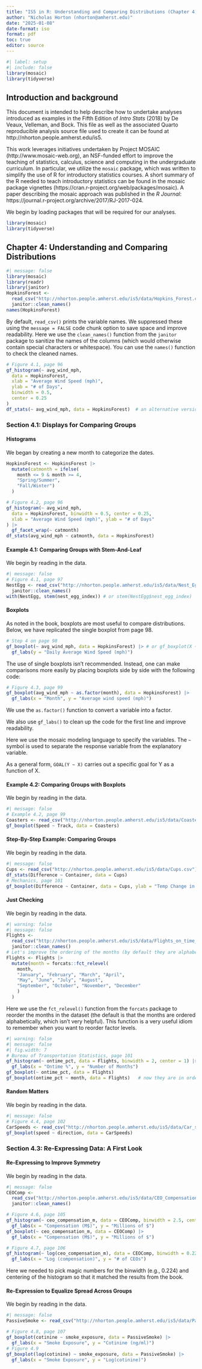 ```yaml
---
title: "IS5 in R: Understanding and Comparing Distributions (Chapter 4)"
author: "Nicholas Horton (nhorton@amherst.edu)"
date: "2025-01-08"
date-format: iso
format: pdf
toc: true
editor: source
---
```


```r
#| label: setup
#| include: false
library(mosaic)   
library(tidyverse)
```


## Introduction and background 

This document is intended to help describe how to undertake analyses introduced as examples in the Fifth Edition of *Intro Stats* (2018) by De Veaux, Velleman, and Bock.
This file as well as the associated Quarto reproducible analysis source file used to create it can be found at http://nhorton.people.amherst.edu/is5.

This work leverages initiatives undertaken by Project MOSAIC (http://www.mosaic-web.org), an NSF-funded effort to improve the teaching of statistics, calculus, science and computing in the undergraduate curriculum.
In particular, we utilize the `mosaic` package, which was written to simplify the use of R for introductory statistics courses.
A short summary of the R needed to teach introductory statistics can be found in the mosaic package vignettes (https://cran.r-project.org/web/packages/mosaic).
A paper describing the mosaic approach was published in the *R Journal*: https://journal.r-project.org/archive/2017/RJ-2017-024.

We begin by loading packages that will be required for our analyses.

```r
library(mosaic)
library(tidyverse)
```


## Chapter 4: Understanding and Comparing Distributions

```r
#| message: false
library(mosaic)
library(readr)
library(janitor)
HopkinsForest <- 
  read_csv("http://nhorton.people.amherst.edu/is5/data/Hopkins_Forest.csv") |>
  janitor::clean_names()
names(HopkinsForest)
```

By default, `read_csv()` prints the variable names.
We suppressed these using the `message = FALSE` code chunk option to save space and improve readability.
Here we use the `clean_names()` function from the `janitor` package to sanitize the names of the columns (which would otherwise contain special characters or whitespace). You can use the `names()` function to check the cleaned names.

```r
# Figure 4.1, page 96
gf_histogram(~ avg_wind_mph,
  data = HopkinsForest,
  xlab = "Average Wind Speed (mph)", 
  ylab = "# of Days", 
  binwidth = 0.5, 
  center = 0.25
)
df_stats(~ avg_wind_mph, data = HopkinsForest)  # an alternative version of "favstats()"
```

### Section 4.1: Displays for Comparing Groups

#### Histograms

We began by creating a new month to categorize the dates.

```r
HopkinsForest <- HopkinsForest |>
  mutate(catmonth = ifelse(
    month <= 9 & month >= 4, 
    "Spring/Summer", 
    "Fall/Winter")
  )
```

```r
# Figure 4.2, page 96
gf_histogram(~ avg_wind_mph,
  data = HopkinsForest, binwidth = 0.5, center = 0.25,
  xlab = "Average Wind Speed (mph)", ylab = "# of Days"
) |>
  gf_facet_wrap(~ catmonth)
df_stats(avg_wind_mph ~ catmonth, data = HopkinsForest)
```

#### Example 4.1: Comparing Groups with Stem-And-Leaf

We begin by reading in the data.

```r
#| message: false
# Figure 4.1, page 97
NestEgg <- read_csv("http://nhorton.people.amherst.edu/is5/data/Nest_Egg_Index.csv") |>
  janitor::clean_names()
with(NestEgg, stem(nest_egg_index)) # or stem(NestEgg$nest_egg_index)
```

#### Boxplots

As noted in the book, boxplots are most useful to compare distributions.
Below, we have replicated the single boxplot from page 98.

```r
# Step 4 on page 98
gf_boxplot(~ avg_wind_mph, data = HopkinsForest) |> # or gf_boxplot(X ~ 1)
  gf_labs(y = "Daily Average Wind Speed (mph)") 
```

The use of single boxplots isn't recommended.
Instead, one can make comparisons more easily by placing boxplots side by side with the following code: 

```r
# Figure 4.3, page 99
gf_boxplot(avg_wind_mph ~ as.factor(month), data = HopkinsForest) |>
  gf_labs(x = "Month", y = "Average wind speed (mph)")
```

We use the `as.factor()` function to convert a variable into a factor.  
  
We also use `gf_labs()` to clean up the code for the first line and improve readability.  

Here we use the mosaic modeling language to specify the variables.
The `~` symbol is used to separate the response variable from the explanatory variable.

As a general form, `GOAL(Y ~ X)` carries out a specific goal for Y as a function of X.

#### Example 4.2: Comparing Groups with Boxplots

We begin by reading in the data.

```r
#| message: false
# Example 4.2, page 99
Coasters <- read_csv("http://nhorton.people.amherst.edu/is5/data/Coasters_2015.csv")
gf_boxplot(Speed ~ Track, data = Coasters)
```

#### Step-By-Step Example: Comparing Groups

We begin by reading in the data.

```r
#| message: false
Cups <- read_csv("http://nhorton.people.amherst.edu/is5/data/Cups.csv")
df_stats(Difference ~ Container, data = Cups)
# Mechanics, page 101
gf_boxplot(Difference ~ Container, data = Cups, ylab = "Temp Change in F")
```

#### Just Checking

We begin by reading in the data.

```r
#| warning: false
#| message: false
Flights <- 
  read_csv("http://nhorton.people.amherst.edu/is5/data/Flights_on_time_2016.csv") |>
  janitor::clean_names()
# Let's improve the ordering of the months (by default they are alphabetical!)
Flights <- Flights |>
  mutate(month = forcats::fct_relevel(
    month,
    "January", "February", "March", "April",
    "May", "June", "July", "August",
    "September", "October", "November", "December"
    )
  )
```

Here we use the `fct_relevel()` function from the `forcats` package to reorder the months in the dataset (the default is that the months are ordered alphabetically, which isn't very helpful).
This function is a very useful idiom to remember when you want to reorder factor levels.

```r
#| warning: false
#| message: false
#| fig.width: 7
# Bureau of Transportation Statistics, page 101
gf_histogram(~ ontime_pct, data = Flights, binwidth = 2, center = 1) |>
  gf_labs(x = "Ontime %", y = "Number of Months")
gf_boxplot(~ ontime_pct, data = Flights)
gf_boxplot(ontime_pct ~ month, data = Flights)   # now they are in order!
```



#### Random Matters

We begin by reading in the data.

```r
#| message: false
# Figure 4.4, page 102
CarSpeeds <- read_csv("http://nhorton.people.amherst.edu/is5/data/Car_speeds.csv")
gf_boxplot(speed ~ direction, data = CarSpeeds)
```

### Section 4.3: Re-Expressing Data: A First Look

#### Re-Expressing to Improve Symmetry

We begin by reading in the data.

```r
#| message: false
CEOComp <- 
  read_csv("http://nhorton.people.amherst.edu/is5/data/CEO_Compensation_2014.csv") |>
  janitor::clean_names()
```

```r
# Figure 4.6, page 105
gf_histogram(~ ceo_compensation_m, data = CEOComp, binwidth = 2.5, center = 2.5 / 2) |>
  gf_labs(x = "Compensation (M$)", y = "Millions of $")
gf_boxplot(~ ceo_compensation_m, data = CEOComp) |>
  gf_labs(x = "Compensation (M$)", y = "Millions of $")

# Figure 4.7, page 106
gf_histogram(~ log(ceo_compensation_m), data = CEOComp, binwidth = 0.224, center = 0.112) |>
  gf_labs(x = "Log (compensation)", y = "# of CEOs")
```

Here we needed to pick magic numbers for the binwidth (e.g., 0.224) and centering of the histogram so that it matched the results from the book.

#### Re-Expression to Equalize Spread Across Groups

We begin by reading in the data.

```r
#| message: false
PassiveSmoke <- read_csv("http://nhorton.people.amherst.edu/is5/data/Passive_smoke.csv")
```

```r
# Figure 4.8, page 107
gf_boxplot(cotinine ~ smoke_exposure, data = PassiveSmoke) |>
  gf_labs(x = "Smoke Exposure", y = "Cotinine (ng/ml)")
# Figure 4.9
gf_boxplot(log(cotinine) ~ smoke_exposure, data = PassiveSmoke) |>
  gf_labs(x = "Smoke Exposure", y = "Log(cotinine)")
```
